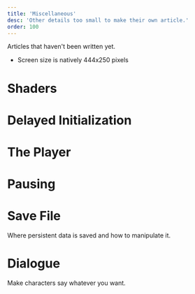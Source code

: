 ```yaml
---
title: 'Miscellaneous'
desc: 'Other details too small to make their own article.'
order: 100
---
```


Articles that haven't been written yet.

- Screen size is natively 444x250 pixels

# Shaders

# Delayed Initialization

# The Player

# Pausing

# Save File

Where persistent data is saved and how to manipulate it.

# Dialogue

Make characters say whatever you want.
